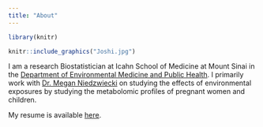 ```yaml
---
title: "About"
---
```



```r
library(knitr)

knitr::include_graphics("Joshi.jpg")
```


I am a research Biostatistician at Icahn School of Medicine at Mount Sinai in the [Department of Environmental Medicine and Public Health](https://icahn.mssm.edu/about/departments/environmental-public-health). I primarily work with [Dr. Megan Niedzwiecki](https://www.mountsinai.org/profiles/megan-m-niedzwiecki) on studying the effects of environmental exposures by studying the metabolomic profiles of pregnant women and children. 

My resume is available [here]("AnuJoshi_CV_Feb2022.pdf").


